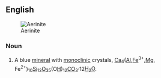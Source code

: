 ==English==
[[Image:Aerinite2.jpg|thumb|Aerinite]]

===Noun===
{{en-noun|-}}

# {{context|mineral}} A blue [[mineral]] with [[monoclinic]] crystals, [[calcium|Ca]]<sub>4</sub>([[aluminum|Al]],[[iron|Fe]]<sup>3+</sup>,[[magnesium|Mg]], Fe<sup>2+</sup>)<sub>10</sub>[[silicon|Si]]<sub>12</sub>[[oxygen|O]]<sub>35</sub>(O[[hydrogen|H]])<sub>12</sub>[[carbon|C]]O<sub>3</sub>·12[[water|H<sub>2</sub>O]].
